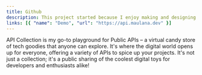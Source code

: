 ```yaml
---
title: Github
description: This project started because I enjoy making and designing API. Built with Next.js and Shadcn UI.
links: [{ "name": "Demo", "url": "https://api.maulana.dev" }]
---
```


API Collection is my go-to playground for Public APIs – a virtual candy store of tech goodies that anyone can explore. It's where the digital world opens up for everyone, offering a variety of APIs to spice up your projects. It's not just a collection; it's a public sharing of the coolest digital toys for developers and enthusiasts alike! 
